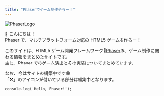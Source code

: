 ```yaml
---
title: "Phaserでゲーム制作やろー！"
---
```


![PhaserLogo](Phaser-Logo-Small.png)

:wave: こんにちは！  
Phaser で、マルチプラットフォーム対応の HTML5 ゲームを作ろー！

<!-- <div style={{ padding: '10px 30px', backgroundColor: 'tomato' }}> -->
<!-- </div> -->

このサイトは、HTML5 ゲーム開発フレームワーク:rocket:[Phaser](https://phaser.io/)の、ゲーム制作に関わる情報をまとめたサイトです。  
主に、Phaser でのゲーム演出とその実装についてまとめています。

なお、今はサイトの構築中です:grin:  
「:hammer_and_pick:」のアイコンが付いている部分は編集中となります。

```
console.log('Hello, Phaser!');
```
